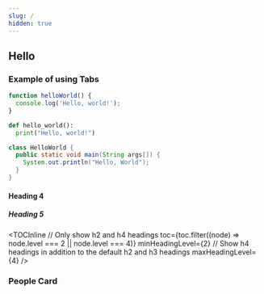 ```yaml
---
slug: /
hidden: true
---
```


<DocCardList />


## Hello <Thing />

### Example of using Tabs
<Tabs>
<TabItem value="js" label="JavaScript">

```js
function helloWorld() {
  console.log('Hello, world!');
}
```

</TabItem>
<TabItem value="py" label="Python">

```py
def hello_world():
  print("Hello, world!")
```

</TabItem>
<TabItem value="java" label="Java">

```java
class HelloWorld {
  public static void main(String args[]) {
    System.out.println("Hello, World");
  }
}
```

</TabItem>
</Tabs>

#### Heading 4
##### Heading 5

<!--<TOCInline toc={toc} />-->
<TOCInline
// Only show h2 and h4 headings
  toc={toc.filter((node) => node.level === 2 || node.level === 4)}
  minHeadingLevel={2}
  // Show h4 headings in addition to the default h2 and h3 headings
  maxHeadingLevel={4}
/>

### People Card

<Person first="Snehangshu" last="Karmakar" image={DocusaurusImageUrl} notes= "Instructional Engineer" />
